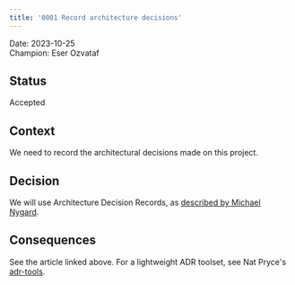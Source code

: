 ```yaml
---
title: '0001 Record architecture decisions'
---
```


Date: 2023-10-25\
Champion: Eser Ozvataf

## Status

Accepted

## Context

We need to record the architectural decisions made on this project.

## Decision

We will use Architecture Decision Records, as
[described by Michael Nygard](http://thinkrelevance.com/blog/2011/11/15/documenting-architecture-decisions).

## Consequences

See the article linked above. For a lightweight ADR toolset, see Nat Pryce's
[adr-tools](https://github.com/npryce/adr-tools).
